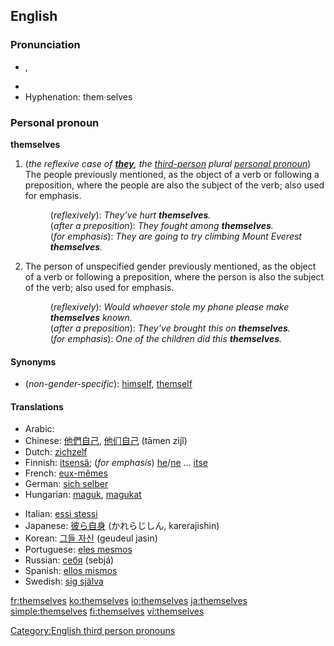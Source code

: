 ==English==

{{rank|power|mother|often|266|themselves|half|certain|sent}}

===Pronunciation===
*{{IPA|/ðɛmˈsɛlvz/}}, {{SAMPA|/DEm"sElvz/}}
*{{audio|en-us-themselves.ogg|Audio (US)}}
*Hyphenation: them·selves

===Personal pronoun===
'''themselves'''

#(''the reflexive case of '''[[they]]''', the [[third-person]] plural [[personal pronoun]]'') The people previously mentioned, as the object of a verb or following a preposition, where the people are also the subject of the verb; also used for emphasis.
#:(''reflexively''): ''They’ve hurt '''themselves'''.''
#:(''after a preposition''): ''They fought among '''themselves'''.''
#:(''for emphasis''): ''They are going to try climbing Mount Everest '''themselves'''.''
#The person of unspecified gender previously mentioned, as the object of a verb or following a preposition, where the person is also the subject of the verb; also used for emphasis.
#:(''reflexively''): ''Would whoever stole my phone please make '''themselves''' known.''
#:(''after a preposition''): ''They’ve brought this on '''themselves'''.''
#:(''for emphasis''): ''One of the children did this '''themselves'''.''

====Synonyms====
*(''non-gender-specific''): [[himself]], [[themself]]

====Translations====
{{top}}
*Arabic: {{ARchar|[[انفسهم]]}} {{Unicode|(anfúsahum)}}
*Chinese: [[他們自己]], [[他们自己]] (tāmen zìjǐ)
*Dutch: [[zichzelf]]
*Finnish: [[itsensä]]; (''for emphasis'') [[he#Finnish|he]]/[[ne#Finnish|ne]] ... [[itse]]
*French: [[eux-mêmes]]
*German: [[sich selber]]
*Hungarian: [[maguk]], [[magukat]]
{{mid}}
*Italian: [[essi stessi]]
*Japanese: [[彼ら自身]] (かれらじしん, karerajishin)
*Korean: [[그들 자신]] (geudeul jasin)
*Portuguese: [[eles mesmos]]
*Russian: [[себя]] (sebjá)
*Spanish: [[ellos mismos]]
*Swedish: [[sig själva]]
{{bottom}}

[[Category:English third person pronouns]]

[[fr:themselves]]
[[ko:themselves]]
[[io:themselves]]
[[ja:themselves]]
[[simple:themselves]]
[[fi:themselves]]
[[vi:themselves]]